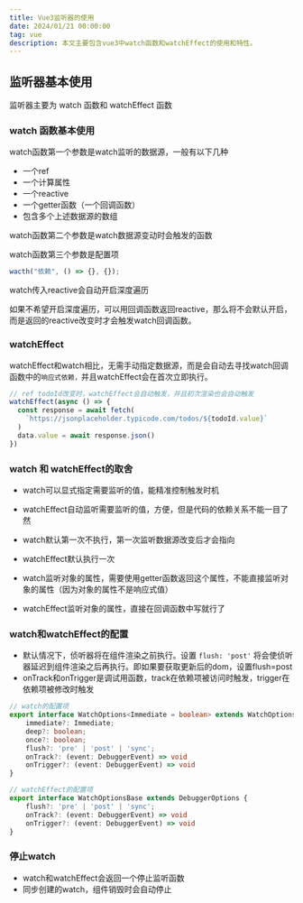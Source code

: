 ```yaml
---
title: Vue3监听器的使用
date: 2024/01/21 00:00:00
tag: vue
description: 本文主要包含vue3中watch函数和watchEffect的使用和特性。
---
```


## 监听器基本使用

监听器主要为 watch 函数和 watchEffect 函数

### watch 函数基本使用

watch函数第一个参数是watch监听的数据源，一般有以下几种

- 一个ref
- 一个计算属性
- 一个reactive
- 一个getter函数（一个回调函数）
- 包含多个上述数据源的数组

watch函数第二个参数是watch数据源变动时会触发的函数

watch函数第三个参数是配置项

```js
wacth("依赖", () => {}, {});
```

watch传入reactive会自动开启深度遍历

如果不希望开启深度遍历，可以用回调函数返回reactive，那么将不会默认开启，而是返回的reactive改变时才会触发watch回调函数。

<Alert type="warn" msg="watch监听一个reactive对象时，默认会给config配置开启deep，即会自动去遍历深层属性的改变，会影响性能。" />

### watchEffect

watchEffect和watch相比，无需手动指定数据源，而是会自动去寻找watch回调函数中的`响应式依赖，`并且watchEffect会在首次立即执行。

```js
// ref todoId改变时，watchEffect会自动触发，并且初次渲染也会自动触发
watchEffect(async () => {
  const response = await fetch(
    `https://jsonplaceholder.typicode.com/todos/${todoId.value}`
  )
  data.value = await response.json()
})
```

### watch 和 watchEffect的取舍

- watch可以显式指定需要监听的值，能精准控制触发时机
- watchEffect自动监听需要监听的值，方便，但是代码的依赖关系不能一目了然



- watch默认第一次不执行，第一次监听数据源改变后才会指向
- watchEffect默认执行一次



- watch监听对象的属性，需要使用getter函数返回这个属性，不能直接监听对象的属性（因为对象的属性不是响应式值）
- watchEffect监听对象的属性，直接在回调函数中写就行了



### watch和watchEffect的配置

- 默认情况下，侦听器将在组件渲染之前执行。设置 `flush: 'post'` 将会使侦听器延迟到组件渲染之后再执行。即如果要获取更新后的dom，设置flush=post
- onTrack和onTrigger是调试用函数，track在依赖项被访问时触发，trigger在依赖项被修改时触发

```ts
// watch的配置项
export interface WatchOptions<Immediate = boolean> extends WatchOptionsBase {
    immediate?: Immediate;
    deep?: boolean;
    once?: boolean;
    flush?: 'pre' | 'post' | 'sync';
    onTrack?: (event: DebuggerEvent) => void
    onTrigger?: (event: DebuggerEvent) => void
}

// watchEffect的配置项
export interface WatchOptionsBase extends DebuggerOptions {
    flush?: 'pre' | 'post' | 'sync';
    onTrack?: (event: DebuggerEvent) => void
    onTrigger?: (event: DebuggerEvent) => void
}
```

### 停止watch

- watch和watchEffect会返回一个停止监听函数
- 同步创建的watch，组件销毁时会自动停止

